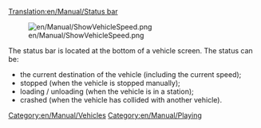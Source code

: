 [[Translation:en/Manual/Status bar]]
[[Category:en/Manual/Vehicles]]
[[Category:en/Manual/Playing]]

[[File:en/Manual/ShowVehicleSpeed.png]]

The status bar is located at the bottom of a vehicle screen. The status can be:
* the current destination of the vehicle (including the current speed);
* stopped (when the vehicle is stopped manually);
* loading / unloading (when the vehicle is in a station);
* crashed (when the vehicle has collided with another vehicle).